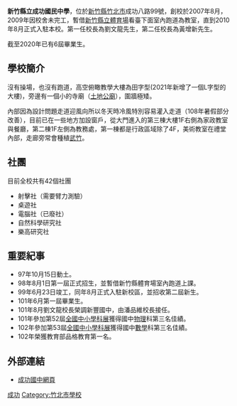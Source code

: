 {{Unreferenced|time=2021-08-21T16:05:18+00:00}}
{{Infobox school
|name           = 新竹縣立成功國民中學
|other_name     =Hsinchu County Cheng-Gong Junior High School
|motto          = 
|image = 
|district       ={{TWN}}[[新竹縣|新竹縣]][[竹北市|竹北市]]
|type           = 國立國民中學
|established = 2007年

|grades = 7年級24個班，8年級19個班，9年級18個班(2021年9月)
|principal      = 
|students       = 約1830人(2021年9月)
|address        = 
|free_label = 校地面積
|free_text  = 
|free_label2     = 電話  03 550 5924
|free_text2      = 
|free_label3 =
|free_text3 = 
|website      = 
}}

'''新竹縣立成功國民中學'''，位於[[新竹縣|新竹縣]][[竹北市|竹北市]]成功八路99號，創校於2007年8月，2009年因校舍未完工，暫借[[新竹縣立體育場|新竹縣立體育場]]看臺下面室內跑道為教室，直到2010年8月正式入駐本校。第一任校長為劉文龍先生，第二任校長為黃增新先生。

截至2020年已有6屆畢業生。

==學校簡介==
沒有操場，也沒有跑道，高空俯瞰教學大樓為田字型(2021年新增了一個L字型的大樓)，旁邊有一個小的寺廟（[[土地公廟|土地公廟]]），圍牆極矮。

內部因為設計問題走道迎風向所以冬天時冷風特別容易灌入走道（108年暑假部分改善），目前已在一些地方加設窗戶，從大門進入的第三棟大樓1F右側為家政教室與餐廳，第二棟1F左側為教務處，第一棟都是行政區域除了4F，美術教室在禮堂內部，走廊旁常會種植[[武竹|武竹]]。

==社團==
目前全校共有42個社團

*射擊社（需要臂力測驗）
*桌遊社
*電腦社（已廢社）
*自然科學研究社
*樂高研究社

==重要紀事==
*97年10月15日動土。
*98年8月1日第一屆正式招生，並暫借新竹縣體育場室內跑道上課。
*99年6月23日竣工，同年8月正式入駐新校區，並招收第二屆新生。
*101年6月第一屆畢業生。
*101年8月劉文龍校長榮調新豐國中，由潘品維校長接任。
*101年參加第52屆[https://web.archive.org/web/20140714153952/http://www.ntsec.gov.tw/User/Article.aspx?a=26 全國中小學科展]獲得國中[[物理|物理]]科第三名佳績。
*102年參加第53屆[https://web.archive.org/web/20140714153952/http://www.ntsec.gov.tw/User/Article.aspx?a=26 全國中小學科展]獲得國中[[數學|數學]]科第三名佳績。
*102年榮獲教育部品格教育第一名。

==外部連結==
*[https://web.archive.org/web/20140714112853/http://www.cgjh.hcc.edu.tw/bin/home.php 成功國中網頁]

{{新竹縣國民中小學}}

[[Category:新竹縣立國民中學|成功]]
[[Category:竹北市學校|Category:竹北市學校]]